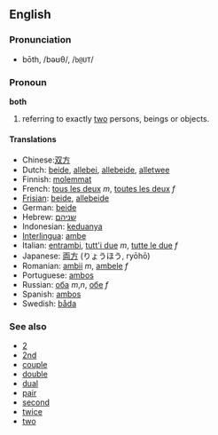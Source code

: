 ==English==
=== Pronunciation ===
*bōth, /bəʊθ/, /<tt>b@UT</tt>/

===Pronoun===
'''both'''

#referring to exactly [[two]] persons, beings or objects.

====Translations====
*Chinese:[[双方]]
*Dutch: [[beide]], [[allebei]], [[allebeide]], [[alletwee]]
*Finnish: [[molemmat]]
*French: [[tous les deux]] ''m'', [[toutes les deux]] ''f''
*[[Frisian]]: [[beide]], [[allebeide]]
*German: [[beide]]
*Hebrew: [[שניהם]]
*Indonesian: [[dua|keduanya]]
*[[Interlingua]]: [[ambe]]
*Italian: [[entrambi]], [[tutt'i due]] ''m'', [[tutte le due]] ''f''
*Japanese: [[両方]] (りょうほう, ryōhō)
*Romanian: [[ambii]] ''m'', [[ambele]] ''f''
*Portuguese: [[ambos]]
*Russian: [[оба]] ''m'',''n'', [[обе]] ''f''
*Spanish: [[ambos]]
*Swedish: [[båda]]

===See also===
*[[2]]
*[[2nd]]
*[[couple]]
*[[double]]
*[[dual]]
*[[pair]]
*[[second]]
*[[twice]]
*[[two]]